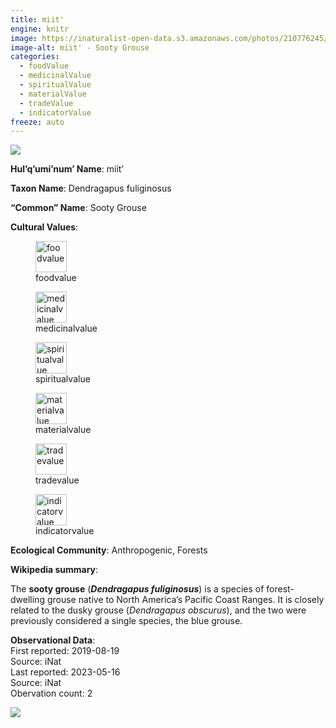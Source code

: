 ```yaml
---
title: miit'
engine: knitr
image: https://inaturalist-open-data.s3.amazonaws.com/photos/210776245/medium.jpg
image-alt: miit' - Sooty Grouse
categories:
  - foodValue
  - medicinalValue
  - spiritualValue
  - materialValue
  - tradeValue
  - indicatorValue
freeze: auto
---
```

![](https://inaturalist-open-data.s3.amazonaws.com/photos/210776245/medium.jpg){fig-alt="miit' - Sooty Grouse"}

**Hul'q'umi'num' Name**: miit'



**Taxon Name**: Dendragapus fuliginosus

**"Common" Name**: Sooty Grouse

**Cultural Values**:  

::: {layout-nrow=1 style="width:60%"}
![foodvalue](/files/foodvalue.svg){width=50px}

![medicinalvalue](/files/medicinalvalue.svg){width=50px}

![spiritualvalue](/files/spiritualvalue.svg){width=50px}

![materialvalue](/files/materialvalue.svg){width=50px}

![tradevalue](/files/tradevalue.svg){width=50px}

![indicatorvalue](/files/indicatorvalue.svg){width=50px}
:::

**Ecological Community**: Anthropogenic, Forests

**Wikipedia summary**:  
<p class="mw-empty-elt">
</p>

<p>The <b>sooty grouse</b> (<i><b>Dendragapus fuliginosus</b></i>) is a species of forest-dwelling grouse native to North America's Pacific Coast Ranges. It is closely related to the dusky grouse (<i>Dendragapus obscurus</i>), and the two were previously considered a single species, the blue grouse.

**Observational Data**:   
First reported: 2019-08-19  
Source: iNat  
Last reported: 2023-05-16  
Source: iNat  
Obervation count: 2

![](community_dist.png)

